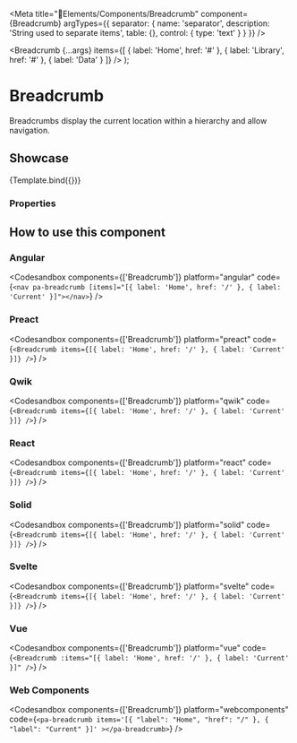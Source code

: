 
<Meta
  title="🧩Elements/Components/Breadcrumb"
  component={Breadcrumb}
  argTypes={{
    separator: {
      name: 'separator',
      description: 'String used to separate items',
      table: {},
      control: { type: 'text' }
    }
  }}
/>

  <Breadcrumb
    {...args}
    items={[
      { label: 'Home', href: '#' },
      { label: 'Library', href: '#' },
      { label: 'Data' }
    ]}
  />
);

# Breadcrumb

Breadcrumbs display the current location within a hierarchy and allow navigation.

## Showcase

<Canvas>
  <Story name="Breadcrumb" args={{ separator: '/' }}>
    {Template.bind({})}
  </Story>
</Canvas>

### Properties

<ArgsTable story="Breadcrumb" of={Breadcrumb} />

## How to use this component

### Angular

<Codesandbox
  components={['Breadcrumb']}
  platform="angular"
  code={`<nav pa-breadcrumb [items]="[{ label: 'Home', href: '/' }, { label: 'Current' }]"></nav>`}
/>

### Preact

<Codesandbox
  components={['Breadcrumb']}
  platform="preact"
  code={`<Breadcrumb items={[{ label: 'Home', href: '/' }, { label: 'Current' }]} />`}
/>

### Qwik

<Codesandbox
  components={['Breadcrumb']}
  platform="qwik"
  code={`<Breadcrumb items={[{ label: 'Home', href: '/' }, { label: 'Current' }]} />`}
/>

### React

<Codesandbox
  components={['Breadcrumb']}
  platform="react"
  code={`<Breadcrumb items={[{ label: 'Home', href: '/' }, { label: 'Current' }]} />`}
/>

### Solid

<Codesandbox
  components={['Breadcrumb']}
  platform="solid"
  code={`<Breadcrumb items={[{ label: 'Home', href: '/' }, { label: 'Current' }]} />`}
/>

### Svelte

<Codesandbox
  components={['Breadcrumb']}
  platform="svelte"
  code={`<Breadcrumb items={[{ label: 'Home', href: '/' }, { label: 'Current' }]} />`}
/>

### Vue

<Codesandbox
  components={['Breadcrumb']}
  platform="vue"
  code={`<Breadcrumb :items="[{ label: 'Home', href: '/' }, { label: 'Current' }]" />`}
/>

### Web Components

<Codesandbox components={['Breadcrumb']} platform="webcomponents" code={`<pa-breadcrumb items='[{ "label": "Home", "href": "/" }, { "label": "Current" }]' ></pa-breadcrumb>`} />
